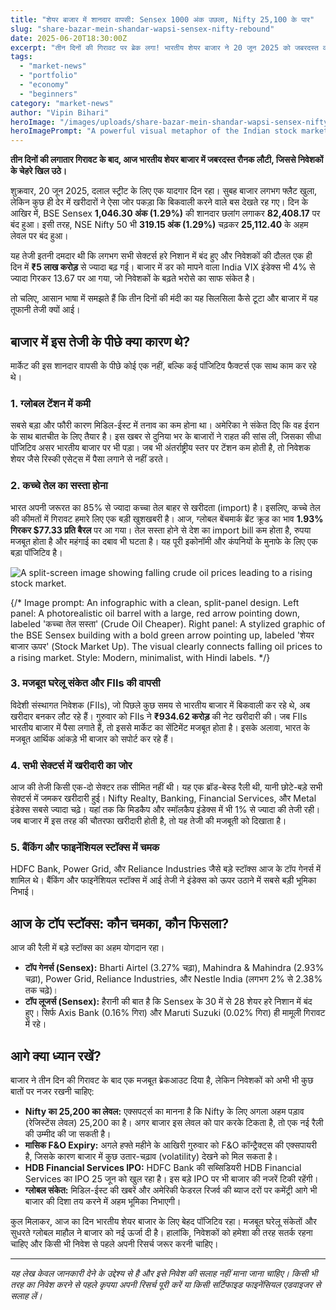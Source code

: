```yaml
---
title: "शेयर बाजार में शानदार वापसी: Sensex 1000 अंक उछला, Nifty 25,100 के पार"
slug: "share-bazar-mein-shandar-wapsi-sensex-nifty-rebound"
date: 2025-06-20T18:30:00Z
excerpt: "तीन दिनों की गिरावट पर ब्रेक लगा! भारतीय शेयर बाजार ने 20 जून 2025 को जबरदस्त वापसी की। Sensex 1046 अंक चढ़ा और Nifty 25,100 के पार बंद हुआ। जानिए इस तूफानी तेजी के पीछे के 5 बड़े कारण और अब निवेशकों को आगे क्या करना चाहिए।"
tags:
  - "market-news"
  - "portfolio"
  - "economy"
  - "beginners"
category: "market-news"
author: "Vipin Bihari"
heroImage: "/images/uploads/share-bazar-mein-shandar-wapsi-sensex-nifty-rebound/hero-image.jpg"
heroImagePrompt: "A powerful visual metaphor of the Indian stock market's rebound. The BSE building on Dalal Street stands tall, with a vibrant, glowing green arrow surging upwards along its facade, breaking through dark storm clouds into a clear, optimistic sky. Light trails from traffic below symbolize renewed economic energy. The atmosphere is one of confidence and growth, capturing the end of a downturn. Text on image: 'Market Rebounds'."
---
```


**तीन दिनों की लगातार गिरावट के बाद, आज भारतीय शेयर बाजार में जबरदस्त रौनक लौटी, जिससे निवेशकों के चेहरे खिल उठे।**

शुक्रवार, 20 जून 2025, दलाल स्ट्रीट के लिए एक यादगार दिन रहा। सुबह बाजार लगभग फ्लैट खुला, लेकिन कुछ ही देर में खरीदारों ने ऐसा जोर पकड़ा कि बिकवाली करने वाले बस देखते रह गए। दिन के आखिर में, BSE Sensex **1,046.30 अंक (1.29%)** की शानदार छलांग लगाकर **82,408.17** पर बंद हुआ। इसी तरह, NSE Nifty 50 भी **319.15 अंक (1.29%)** चढ़कर **25,112.40** के अहम लेवल पर बंद हुआ।

यह तेजी इतनी दमदार थी कि लगभग सभी सेक्टर्स हरे निशान में बंद हुए और निवेशकों की दौलत एक ही दिन में **₹5 लाख करोड़** से ज्यादा बढ़ गई। बाजार में डर को मापने वाला India VIX इंडेक्स भी 4% से ज्यादा गिरकर 13.67 पर आ गया, जो निवेशकों के बढ़ते भरोसे का साफ संकेत है।

तो चलिए, आसान भाषा में समझते हैं कि तीन दिनों की मंदी का यह सिलसिला कैसे टूटा और बाजार में यह तूफानी तेजी क्यों आई।

## बाजार में इस तेजी के पीछे क्या कारण थे?

मार्केट की इस शानदार वापसी के पीछे कोई एक नहीं, बल्कि कई पॉजिटिव फैक्टर्स एक साथ काम कर रहे थे।

### 1. ग्लोबल टेंशन में कमी

सबसे बड़ा और फौरी कारण मिडिल-ईस्ट में तनाव का कम होना था। अमेरिका ने संकेत दिए कि वह ईरान के साथ बातचीत के लिए तैयार है। इस खबर से दुनिया भर के बाजारों ने राहत की सांस ली, जिसका सीधा पॉजिटिव असर भारतीय बाजार पर भी पड़ा। जब भी अंतर्राष्ट्रीय स्तर पर टेंशन कम होती है, तो निवेशक शेयर जैसे रिस्की एसेट्स में पैसा लगाने से नहीं डरते।

### 2. कच्चे तेल का सस्ता होना

भारत अपनी जरूरत का 85% से ज्यादा कच्चा तेल बाहर से खरीदता (import) है। इसलिए, कच्चे तेल की कीमतों में गिरावट हमारे लिए एक बड़ी खुशखबरी है। आज, ग्लोबल बेंचमार्क ब्रेंट क्रूड का भाव **1.93% गिरकर $77.33 प्रति बैरल** पर आ गया। तेल सस्ता होने से देश का import bill कम होता है, रुपया मजबूत होता है और महंगाई का दबाव भी घटता है। यह पूरी इकोनॉमी और कंपनियों के मुनाफे के लिए एक बड़ा पॉजिटिव है।

![A split-screen image showing falling crude oil prices leading to a rising stock market.](/images/uploads/share-bazar-mein-shandar-wapsi-sensex-nifty-rebound/crude-oil-impact.jpg)

{/* Image prompt: An infographic with a clean, split-panel design. Left panel: A photorealistic oil barrel with a large, red arrow pointing down, labeled 'कच्चा तेल सस्ता' (Crude Oil Cheaper). Right panel: A stylized graphic of the BSE Sensex building with a bold green arrow pointing up, labeled 'शेयर बाजार ऊपर' (Stock Market Up). The visual clearly connects falling oil prices to a rising market. Style: Modern, minimalist, with Hindi labels. */}

### 3. मजबूत घरेलू संकेत और FIIs की वापसी

विदेशी संस्थागत निवेशक (FIIs), जो पिछले कुछ समय से भारतीय बाजार में बिकवाली कर रहे थे, अब खरीदार बनकर लौट रहे हैं। गुरुवार को FIIs ने **₹934.62 करोड़** की नेट खरीदारी की। जब FIIs भारतीय बाजार में पैसा लगाते हैं, तो इससे मार्केट का सेंटिमेंट मजबूत होता है। इसके अलावा, भारत के मजबूत आर्थिक आंकड़े भी बाजार को सपोर्ट कर रहे हैं।

### 4. सभी सेक्टर्स में खरीदारी का जोर

आज की तेजी किसी एक-दो सेक्टर तक सीमित नहीं थी। यह एक ब्रॉड-बेस्ड रैली थी, यानी छोटे-बड़े सभी सेक्टर्स में जमकर खरीदारी हुई। Nifty Realty, Banking, Financial Services, और Metal इंडेक्स सबसे ज्यादा चढ़े। यहां तक कि मिडकैप और स्मॉलकैप इंडेक्स में भी 1% से ज्यादा की तेजी रही। जब बाजार में इस तरह की चौतरफा खरीदारी होती है, तो यह तेजी की मजबूती को दिखाता है।

### 5. बैंकिंग और फाइनेंशियल स्टॉक्स में चमक

HDFC Bank, Power Grid, और Reliance Industries जैसे बड़े स्टॉक्स आज के टॉप गेनर्स में शामिल थे। बैंकिंग और फाइनेंशियल स्टॉक्स में आई तेजी ने इंडेक्स को ऊपर उठाने में सबसे बड़ी भूमिका निभाई।

## आज के टॉप स्टॉक्स: कौन चमका, कौन फिसला?

आज की रैली में बड़े स्टॉक्स का अहम योगदान रहा।

*   **टॉप गेनर्स (Sensex):** Bharti Airtel (3.27% चढ़ा), Mahindra & Mahindra (2.93% चढ़ा), Power Grid, Reliance Industries, और Nestle India (लगभग 2% से 2.38% तक चढ़े)।
*   **टॉप लूजर्स (Sensex):** हैरानी की बात है कि Sensex के 30 में से 28 शेयर हरे निशान में बंद हुए। सिर्फ Axis Bank (0.16% गिरा) और Maruti Suzuki (0.02% गिरा) ही मामूली गिरावट में रहे।

## आगे क्या ध्यान रखें?

बाजार ने तीन दिन की गिरावट के बाद एक मजबूत ब्रेकआउट दिया है, लेकिन निवेशकों को अभी भी कुछ बातों पर नजर रखनी चाहिए:

*   **Nifty का 25,200 का लेवल:** एक्सपर्ट्स का मानना है कि Nifty के लिए अगला अहम पड़ाव (रेजिस्टेंस लेवल) 25,200 का है। अगर बाजार इस लेवल को पार करके टिकता है, तो एक नई रैली की उम्मीद की जा सकती है।
*   **मासिक F&O Expiry:** अगले हफ्ते महीने के आखिरी गुरुवार को F&O कॉन्ट्रैक्ट्स की एक्सपायरी है, जिसके कारण बाजार में कुछ उतार-चढ़ाव (volatility) देखने को मिल सकता है।
*   **HDB Financial Services IPO:** HDFC Bank की सब्सिडियरी HDB Financial Services का IPO 25 जून को खुल रहा है। इस बड़े IPO पर भी बाजार की नजरें टिकी रहेंगी।
*   **ग्लोबल संकेत:** मिडिल-ईस्ट की खबरें और अमेरिकी फेडरल रिजर्व की ब्याज दरों पर कमेंट्री आगे भी बाजार की दिशा तय करने में अहम भूमिका निभाएगी।

कुल मिलाकर, आज का दिन भारतीय शेयर बाजार के लिए बेहद पॉजिटिव रहा। मजबूत घरेलू संकेतों और सुधरते ग्लोबल माहौल ने बाजार को नई ऊर्जा दी है। हालांकि, निवेशकों को हमेशा की तरह सतर्क रहना चाहिए और किसी भी निवेश से पहले अपनी रिसर्च जरूर करनी चाहिए।

---
*यह लेख केवल जानकारी देने के उद्देश्य से है और इसे निवेश की सलाह नहीं माना जाना चाहिए। किसी भी तरह का निवेश करने से पहले कृपया अपनी रिसर्च पूरी करें या किसी सर्टिफाइड फाइनेंसियल एडवाइजर से सलाह लें।*
